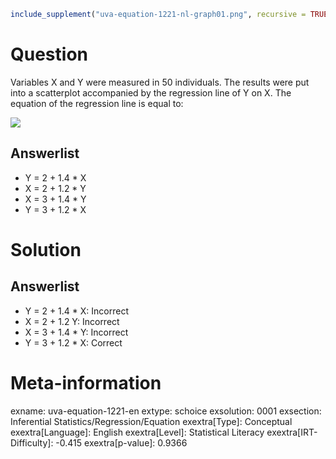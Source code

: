 ```r
include_supplement("uva-equation-1221-nl-graph01.png", recursive = TRUE)
```

Question
========

Variables X and Y were measured in 50 individuals. The results were put into a scatterplot accompanied by the regression line of Y on X.\ The equation of the regression line is equal to:

![](uva-equation-1221-nl-graph01.png)

Answerlist
----------

* Y = 2 + 1.4 * X
* X = 2 + 1.2 * Y
* X = 3 + 1.4 * Y
* Y = 3 + 1.2 * X

Solution
========

Answerlist
----------

* Y = 2 + 1.4 * X: Incorrect
* X = 2 + 1.2 Y: Incorrect
* X = 3 + 1.4 * Y: Incorrect
* Y = 3 + 1.2 * X: Correct

Meta-information
================
exname: uva-equation-1221-en
extype: schoice
exsolution: 0001
exsection: Inferential Statistics/Regression/Equation
exextra[Type]: Conceptual
exextra[Language]: English
exextra[Level]: Statistical Literacy
exextra[IRT-Difficulty]: -0.415
exextra[p-value]: 0.9366
